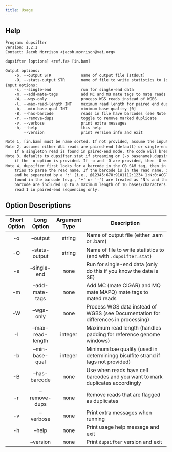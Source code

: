 ```yaml
---
title: Usage
---
```


## Help

```default
Program: dupsifter
Version: 1.2.1
Contact: Jacob Morrison <jacob.morrison@vai.org>

dupsifter [options] <ref.fa> [in.bam]

Output options:
    -o, --output STR             name of output file [stdout]
    -O, --stats-output STR       name of file to write statistics to (see Note 3 for details)
Input options:
    -s, --single-end             run for single-end data
    -m, --add-mate-tags          add MC and MQ mate tags to mate reads
    -W, --wgs-only               process WGS reads instead of WGBS
    -l, --max-read-length INT    maximum read length for paired end duplicate-marking [10000]
    -b, --min-base-qual INT      minimum base quality [0]
    -B, --has-barcode            reads in file have barcodes (see Note 4 for details)
    -r, --remove-dups            toggle to remove marked duplicate
    -v, --verbose                print extra messages
    -h, --help                   this help
        --version                print version info and exit

Note 1, [in.bam] must be name sorted. If not provided, assume the input is stdin.
Note 2, assumes either ALL reads are paired-end (default) or single-end.
    If a singleton read is found in paired-end mode, the code will break nicely.
Note 3, defaults to dupsifter.stat if streaming or (-o basename).dupsifter.stat
    if the -o option is provided. If -o and -O are provided, then -O will be used.
Note 4, dupsifter first looks for a barcode in the CB SAM tag, then in the CR SAM tag, then
    tries to parse the read name. If the barcode is in the read name, it must be the last element
    and be separated by a ':' (i.e., @12345:678:9101112:1234_1:N:0:ACGTACGT). Any separators
    found in the barcode (e.g., '+' or '-') are treated as 'N's and the additional parts of the
    barcode are included up to a maximum length of 16 bases/characters. Barcodes are taken from
    read 1 in paired-end sequencing only.
```

## Option Descriptions

| Short Option |    Long Option    | Argument Type | Description                                                                        |
|:------------:|:-----------------:|:-------------:|------------------------------------------------------------------------------------|
|     -o       |     --output      |    string     | Name of output file (either .sam or .bam)                                          |
|     -O       |  --stats-output   |    string     | Name of file to write statistics to (end with `.dupsifter.stat`)                   |
|     -s       |   --single-end    |     none      | Run for single-end data (only do this if you know the data is SE)                  |
|     -m       |  --add-mate-tags  |     none      | Add MC (mate CIGAR) and MQ mate MAPQ) mate tags to mated reads                     |
|     -W       |    --wgs-only     |     none      | Process WGS data instead of WGBS (see Documentation for differences in processing) |
|     -l       | --max-read-length |    integer    | Maximum read length (handles padding for reference genome windows)                 |
|     -b       |  --min-base-qual  |    integer    | Minimum bae quality (used in determiningg bisulfite strand if tags not provided)   |
|     -B       |   --has-barcode   |     none      | Use when reads have cell barcodes and you want to mark duplicates accordingly      |
|     -r       |   --remove-dups   |     none      | Remove reads that are flagged as duplicates                                        |
|     -v       |     --verbose     |     none      | Print extra messages when running                                                  |
|     -h       |      --help       |     none      | Print usage help message and exit                                                  |
|              |     --version     |     none      | Print `dupsifter` version and exit                                                 |
